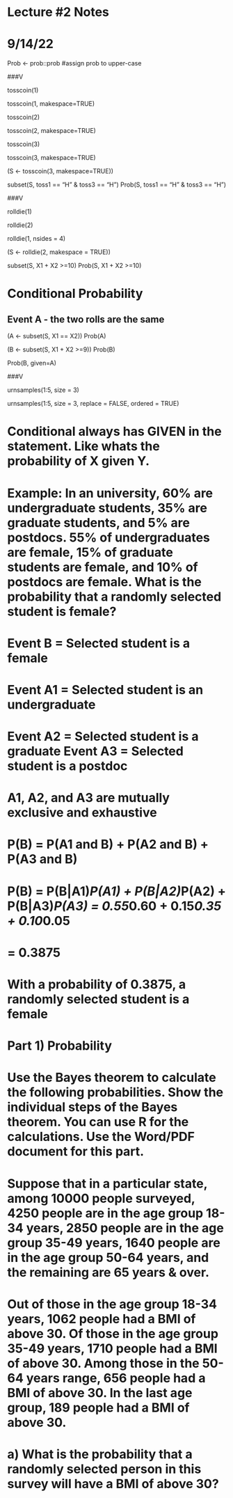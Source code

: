 # Lecture #2 Notes
# 9/14/22

Prob <- prob::prob #assign prob to upper-case

###V

tosscoin(1)

tosscoin(1, makespace=TRUE)

tosscoin(2)

tosscoin(2, makespace=TRUE)

tosscoin(3)

tosscoin(3, makespace=TRUE)

(S <- tosscoin(3, makespace=TRUE))

subset(S, toss1 == "H" & toss3 == "H")
Prob(S, toss1 == "H" & toss3 == "H")

###V

rolldie(1)

rolldie(2)

rolldie(1, nsides = 4)

(S <- rolldie(2, makespace = TRUE))

subset(S, X1 + X2 >=10)
Prob(S, X1 + X2 >=10)

# Conditional Probability
## Event A - the two rolls are the same
(A <- subset(S, X1 == X2))
Prob(A)

(B <- subset(S, X1 + X2 >=9))
Prob(B)

Prob(B, given=A)

###V

urnsamples(1:5, size = 3)

urnsamples(1:5, size = 3, replace = FALSE, ordered = TRUE)

# Conditional always has GIVEN in the statement. Like whats the probability of X given Y.

# Example: In an university, 60% are undergraduate students, 35% are graduate students, and 5% are postdocs. 55% of undergraduates are female, 15% of graduate students are female, and 10% of postdocs are female. What is the probability that a randomly selected student is female?

# Event B = Selected student is a female
# Event A1 = Selected student is an undergraduate
# Event A2 = Selected student is a graduate Event A3 = Selected student is a postdoc

# A1, A2, and A3 are mutually exclusive and exhaustive
# P(B) = P(A1 and B) + P(A2 and B) + P(A3 and B)
# P(B) = P(B|A1)*P(A1) + P(B|A2)*P(A2) + P(B|A3)*P(A3) = 0.55*0.60 + 0.15*0.35 + 0.10*0.05
# = 0.3875
# With a probability of 0.3875, a randomly selected student is a female



# Part 1) Probability
# Use the Bayes theorem to calculate the following probabilities. Show the individual steps of the Bayes theorem. You can use R for the calculations. Use the Word/PDF document for this part. 
# Suppose that in a particular state, among 10000 people surveyed, 4250 people are in the age group 18-34 years, 2850 people are in the age group 35-49 years, 1640 people are in the age group 50-64 years, and the remaining are 65 years & over. 
# Out of those in the age group 18-34 years, 1062 people had a BMI of above 30. Of those in the age group 35-49 years, 1710 people had a BMI of above 30. Among those in the 50-64 years range, 656 people had a BMI of above 30. In the last age group, 189 people had a BMI of above 30. 

# a) What is the probability that a randomly selected person in this survey will have a BMI of above 30? 






